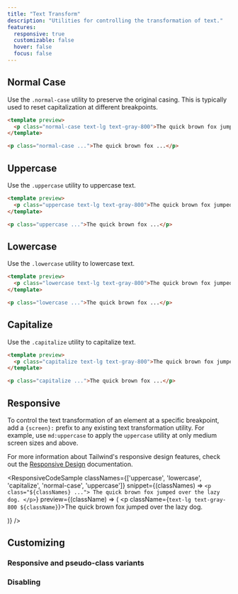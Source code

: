 ```yaml
---
title: "Text Transform"
description: "Utilities for controlling the transformation of text."
features:
  responsive: true
  customizable: false
  hover: false
  focus: false
---
```





## Normal Case

Use the `.normal-case` utility to preserve the original casing. This is typically used to reset capitalization at different breakpoints.

```html
<template preview>
  <p class="normal-case text-lg text-gray-800">The quick brown fox jumped over the lazy dog.</p>
</template>

<p class="normal-case ...">The quick brown fox ...</p>
```

## Uppercase

Use the `.uppercase` utility to uppercase text.

```html
<template preview>
  <p class="uppercase text-lg text-gray-800">The quick brown fox jumped over the lazy dog.</p>
</template>

<p class="uppercase ...">The quick brown fox ...</p>
```

## Lowercase

Use the `.lowercase` utility to lowercase text.

```html
<template preview>
  <p class="lowercase text-lg text-gray-800">The quick brown fox jumped over the lazy dog.</p>
</template>

<p class="lowercase ...">The quick brown fox ...</p>
```

## Capitalize

Use the `.capitalize` utility to capitalize text.

```html
<template preview>
  <p class="capitalize text-lg text-gray-800">The quick brown fox jumped over the lazy dog.</p>
</template>

<p class="capitalize ...">The quick brown fox ...</p>
```

## Responsive

To control the text transformation of an element at a specific breakpoint, add a `{screen}:` prefix to any existing text transformation utility. For example, use `md:uppercase` to apply the `uppercase` utility at only medium screen sizes and above.

For more information about Tailwind's responsive design features, check out the [Responsive Design](/docs/responsive-design) documentation.

<ResponsiveCodeSample
  classNames={['uppercase', 'lowercase', 'capitalize', 'normal-case', 'uppercase']}
  snippet={(classNames) => `
    <p class="${classNames} ...">
      The quick brown fox jumped over the lazy dog.
    </p>
  `}
  preview={(className) => (
    <p className={`text-lg text-gray-800 ${className}`}>The quick brown fox jumped over the lazy dog.</p>
  )}
/>

## Customizing

### Responsive and pseudo-class variants

<Variants plugin="textTransform" name="text transformation" />

### Disabling

<Disabling plugin="textTransform" name="text transformation" />
